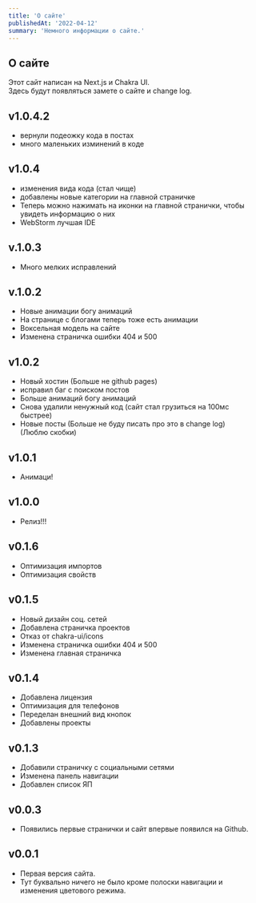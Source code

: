 ```yaml
---
title: 'О сайте'
publishedAt: '2022-04-12'
summary: 'Немного информации о сайте.'
---
```


## О сайте
Этот сайт написан на Next.js и Chakra UI.  
Здесь будут появляться замете о сайте и change log.

## v1.0.4.2
* вернули подеожку кода в постах
* много маленьких изминений в коде

## v1.0.4
* изменения вида кода (стал чище)
* добавлены новые категории на главной страничке
* Теперь можно нажимать на иконки на главной странички, чтобы увидеть информацию о них
* WebStorm лучшая IDE

## v.1.0.3
* Много мелких исправлений

## v.1.0.2
* Новые анимации богу анимаций
* На странице с блогами теперь тоже есть анимации
* Воксельная модель на сайте
* Изменена страничка ошибки 404 и 500

## v1.0.2
* Новый хостин (Больше не github pages)
* исправил баг с поиском постов
* Больше анимаций богу анимаций
* Снова удалили ненужный код (сайт стал грузиться на 100мс быстрее)
* Новые посты (Больше не буду писать про это в change log)  
(Люблю скобки)

## v1.0.1
* Анимаци!

## v1.0.0
* Релиз!!!

## v0.1.6
* Оптимизация импортов
* Оптимизация свойств

## v0.1.5
* Новый дизайн соц. сетей
* Добавлена страничка проектов
* Отказ от chakra-ui/icons
* Изменена страничка ошибки 404 и 500
* Изменена главная страничка

## v0.1.4
* Добавлена лицензия
* Оптимизация для телефонов
* Переделан внешний вид кнопок
* Добавлены проекты

## v0.1.3
* Добавили страничку с социальными сетями
* Изменена панель навигации
* Добавлен список ЯП

## v0.0.3
* Появились первые странички и сайт впервые появился на Github.

## v0.0.1
* Первая версия сайта.
* Тут буквально ничего не было кроме полоски навигации и изменения цветового режима.
